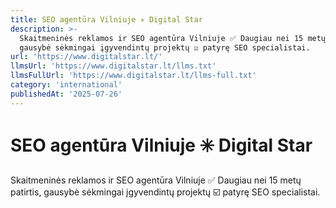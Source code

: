```yaml
---
title: SEO agentūra Vilniuje ✳️ Digital Star
description: >-
  Skaitmeninės reklamos ir SEO agentūra Vilniuje ✅ Daugiau nei 15 metų patirtis,
  gausybė sėkmingai įgyvendintų projektų ☑️ patyrę SEO specialistai.
url: 'https://www.digitalstar.lt/'
llmsUrl: 'https://www.digitalstar.lt/llms.txt'
llmsFullUrl: 'https://www.digitalstar.lt/llms-full.txt'
category: 'international'
publishedAt: '2025-07-26'
---
```


# SEO agentūra Vilniuje ✳️ Digital Star

Skaitmeninės reklamos ir SEO agentūra Vilniuje ✅ Daugiau nei 15 metų patirtis, gausybė sėkmingai įgyvendintų projektų ☑️ patyrę SEO specialistai.
